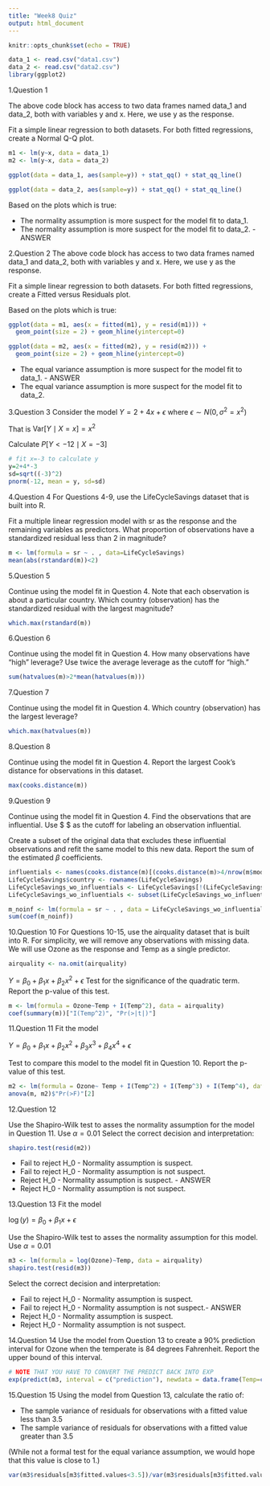 ```yaml
---
title: "Week8 Quiz"
output: html_document
---
```


```r
knitr::opts_chunk$set(echo = TRUE)
```
```r
data_1 <- read.csv("data1.csv")
data_2 <- read.csv("data2.csv")
library(ggplot2)
```

1.Question 1

The above code block has access to two data frames named data_1 and data_2, both with variables y and x. Here, we use y as the response.

Fit a simple linear regression to both datasets. For both fitted regressions, create a Normal Q-Q plot.


```r
m1 <- lm(y~x, data = data_1)
m2 <- lm(y~x, data = data_2)

```
```r
ggplot(data = data_1, aes(sample=y)) + stat_qq() + stat_qq_line()
```

```r
ggplot(data = data_2, aes(sample=y)) + stat_qq() + stat_qq_line()
```


Based on the plots which is true:

* The normality assumption is more suspect for the model fit to data_1.
* The normality assumption is more suspect for the model fit to data_2. - ANSWER


2.Question 2
The above code block has access to two data frames named data_1 and data_2, both with variables y and x. Here, we use y as the response.

Fit a simple linear regression to both datasets. For both fitted regressions, create a Fitted versus Residuals plot.

Based on the plots which is true:
```r
ggplot(data = m1, aes(x = fitted(m1), y = resid(m1))) +
  geom_point(size = 2) + geom_hline(yintercept=0)
```

```r
ggplot(data = m2, aes(x = fitted(m2), y = resid(m2))) +
  geom_point(size = 2) + geom_hline(yintercept=0)
```

* The equal variance assumption is more suspect for the model fit to data_1. - ANSWER
* The equal variance assumption is more suspect for the model fit to data_2.



3.Question 3
Consider the model $Y = 2 + 4 x + \epsilon$
where $\epsilon \sim N(0, \sigma^2 = x ^ 2)$

That is $\text{Var}[Y \mid X = x] = x ^ 2$

Calculate $P[Y < -12 \mid X = -3]$
```r
# fit x=-3 to calculate y
y=2+4*-3
sd=sqrt((-3)^2)
pnorm(-12, mean = y, sd=sd)

```


4.Question 4
For Questions 4-9, use the LifeCycleSavings dataset that is built into R.

Fit a multiple linear regression model with sr as the response and the remaining variables as predictors. What proportion of observations have a standardized residual less than 2 in magnitude?


```r
m <- lm(formula = sr ~ . , data=LifeCycleSavings)
mean(abs(rstandard(m))<2)
```



5.Question 5

Continue using the model fit in Question 4. Note that each observation is about a particular country. Which country (observation) has the standardized residual with the largest magnitude?

```r
which.max(rstandard(m))
```


6.Question 6

Continue using the model fit in Question 4. How many observations have “high” leverage? Use twice the average leverage as the cutoff for “high.”

```r
sum(hatvalues(m)>2*mean(hatvalues(m)))

```



7.Question 7

Continue using the model fit in Question 4. Which country (observation) has the largest leverage?
```r
which.max(hatvalues(m))
```



8.Question 8

Continue using the model fit in Question 4. Report the largest Cook’s distance for observations in this dataset.

```r
max(cooks.distance(m))
```


9.Question 9

Continue using the model fit in Question 4. Find the observations that are influential. Use $\frac{4}{n} $
  as the cutoff for labeling an observation influential.

Create a subset of the original data that excludes these influential observations and refit the same model to this new data. Report the sum of the estimated $\beta$ coefficients.

```r
influentials <- names(cooks.distance(m)[(cooks.distance(m)>4/nrow(m$model))])
LifeCycleSavings$country <- rownames(LifeCycleSavings)
LifeCycleSavings_wo_influentials <- LifeCycleSavings[!(LifeCycleSavings$country %in% influentials),]
LifeCycleSavings_wo_influentials <- subset(LifeCycleSavings_wo_influentials, select = -c(country) )

m_noinf <- lm(formula = sr ~ . , data = LifeCycleSavings_wo_influentials)
sum(coef(m_noinf))
```


10.Question 10
For Questions 10-15, use the airquality dataset that is built into R. For simplicity, we will remove any observations with missing data. We will use Ozone as the response and Temp as a single predictor.

```r
airquality <- na.omit(airquality)
```


$Y = \beta_0 + \beta_1 x + \beta_2 x^2 + \epsilon$
Test for the significance of the quadratic term. Report the p-value of this test.

```r
m <- lm(formula = Ozone~Temp + I(Temp^2), data = airquality)
coef(summary(m))["I(Temp^2)", "Pr(>|t|)"]
```


11.Question 11
Fit the model

$Y = \beta_0 + \beta_1 x + \beta_2 x^2 + \beta_3 x^3 + \beta_4 x^4 + \epsilon$

Test to compare this model to the model fit in Question 10. Report the p-value of this test.

```r
m2 <- lm(formula = Ozone~ Temp + I(Temp^2) + I(Temp^3) + I(Temp^4), data = airquality)
anova(m, m2)$"Pr(>F)"[2]
```



12.Question 12

Use the Shapiro-Wilk test to asses the normality assumption for the model in Question 11. Use $\alpha = 0.01$
Select the correct decision and interpretation:

```r
shapiro.test(resid(m2))
```


* Fail to reject H_0 - Normality assumption is suspect.
* Fail to reject H_0 - Normality assumption is not suspect.
* Reject H_0 - Normality assumption is suspect. - ANSWER
* Reject H_0 - Normality assumption is not suspect.


13.Question 13
Fit the model

$\log(y) = \beta_0 + \beta_1 x + \epsilon$

Use the Shapiro-Wilk test to asses the normality assumption for this model. Use $\alpha = 0.01$

```r
m3 <- lm(formula = log(Ozone)~Temp, data = airquality)
shapiro.test(resid(m3))
```

Select the correct decision and interpretation:

* Fail to reject H_0 - Normality assumption is suspect.
* Fail to reject H_0 - Normality assumption is not suspect.- ANSWER
* Reject H_0 - Normality assumption is suspect.
* Reject H_0 - Normality assumption is not suspect.


14.Question 14
Use the model from Question 13 to create a 90% prediction interval for Ozone when the temperate is 84 degrees Fahrenheit. Report the upper bound of this interval.

```r
# NOTE THAT YOU HAVE TO CONVERT THE PREDICT BACK INTO EXP
exp(predict(m3, interval = c("prediction"), newdata = data.frame(Temp=c(84)), level = .9))
```


15.Question 15
Using the model from Question 13, calculate the ratio of:

* The sample variance of residuals for observations with a fitted value less than 3.5
* The sample variance of residuals for observations with a fitted value greater than 3.5

(While not a formal test for the equal variance assumption, we would hope that this value is close to 1.)

```r
var(m3$residuals[m3$fitted.values<3.5])/var(m3$residuals[m3$fitted.values>3.5])


```

